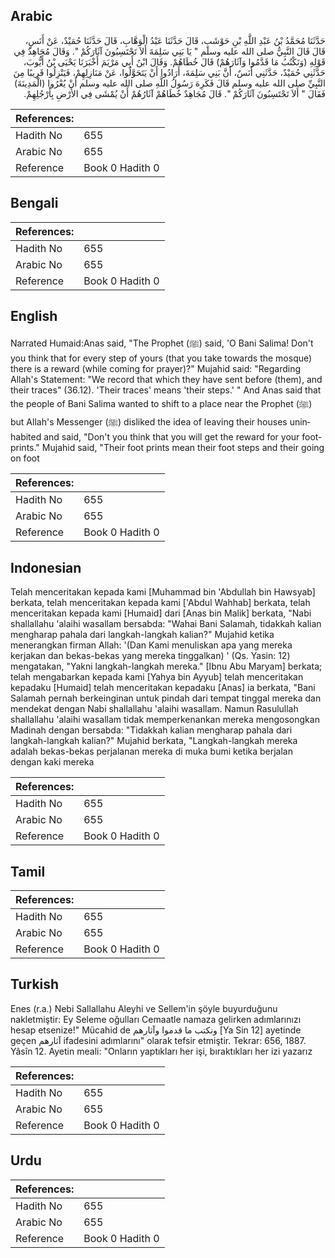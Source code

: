 ## Arabic


<div dir="rtl" lang="ar" style={{fontSize:'larger',backgroundColor:'#f8f9fa',padding:20}}>
حَدَّثَنَا مُحَمَّدُ بْنُ عَبْدِ اللَّهِ بْنِ حَوْشَبٍ، قَالَ حَدَّثَنَا عَبْدُ الْوَهَّابِ، قَالَ حَدَّثَنَا حُمَيْدٌ، عَنْ أَنَسٍ، قَالَ قَالَ النَّبِيُّ صلى الله عليه وسلم ‏"‏ يَا بَنِي سَلِمَةَ أَلاَ تَحْتَسِبُونَ آثَارَكُمْ ‏"‏‏.‏ وَقَالَ مُجَاهِدٌ فِي قَوْلِهِ ‏(‏وَنَكْتُبُ مَا قَدَّمُوا وَآثَارَهُمْ‏)‏ قَالَ خُطَاهُمْ‏.‏ وَقَالَ ابْنُ أَبِي مَرْيَمَ أَخْبَرَنَا يَحْيَى بْنُ أَيُّوبَ، حَدَّثَنِي حُمَيْدٌ، حَدَّثَنِي أَنَسٌ، أَنَّ بَنِي سَلِمَةَ، أَرَادُوا أَنْ يَتَحَوَّلُوا، عَنْ مَنَازِلِهِمْ، فَيَنْزِلُوا قَرِيبًا مِنَ النَّبِيِّ صلى الله عليه وسلم قَالَ فَكَرِهَ رَسُولُ اللَّهِ صلى الله عليه وسلم أَنْ يُعْرُوا ‏(‏الْمَدِينَةَ‏)‏ فَقَالَ ‏"‏ أَلاَ تَحْتَسِبُونَ آثَارَكُمْ ‏"‏‏.‏ قَالَ مُجَاهِدٌ خُطَاهُمْ آثَارُهُمْ أَنْ يُمْشَى فِي الأَرْضِ بِأَرْجُلِهِمْ‏.‏
</div>
<div style={{backgroundColor:'#f8f9fa',padding:20, marginBottom: 10}}><table> <thead> <tr> <th>References:</th> <th></th> </tr> </thead> <tbody><tr><td>Hadith No</td><td>655</td></tr><tr><td>Arabic No</td><td>655</td></tr><tr><td>Reference</td><td>Book 0 Hadith 0</td></tr></tbody></table></div>

## Bengali


<div dir="ltr" lang="bn" style={{fontSize:'larger',backgroundColor:'#f8f9fa',padding:20}}>

</div>
<div style={{backgroundColor:'#f8f9fa',padding:20, marginBottom: 10}}><table> <thead> <tr> <th>References:</th> <th></th> </tr> </thead> <tbody><tr><td>Hadith No</td><td>655</td></tr><tr><td>Arabic No</td><td>655</td></tr><tr><td>Reference</td><td>Book 0 Hadith 0</td></tr></tbody></table></div>

## English


<div dir="ltr" lang="en" style={{fontSize:'larger',backgroundColor:'#f8f9fa',padding:20}}>
Narrated Humaid:Anas said, "The Prophet (ﷺ) said, 'O Bani Salima! Don't you think that for every step of yours (that you take towards the mosque) there is a reward (while coming for prayer)?" Mujahid said: "Regarding Allah's Statement: "We record that which they have sent before (them), and their traces" (36.12). 'Their traces' means 'their steps.' " And Anas said that the people of Bani Salima wanted to shift to a place near the Prophet (ﷺ) but Allah's Messenger (ﷺ) disliked the idea of leaving their houses uninhabited and said, "Don't you think that you will get the reward for your footprints." Mujahid said, "Their foot prints mean their foot steps and their going on foot
</div>
<div style={{backgroundColor:'#f8f9fa',padding:20, marginBottom: 10}}><table> <thead> <tr> <th>References:</th> <th></th> </tr> </thead> <tbody><tr><td>Hadith No</td><td>655</td></tr><tr><td>Arabic No</td><td>655</td></tr><tr><td>Reference</td><td>Book 0 Hadith 0</td></tr></tbody></table></div>

## Indonesian


<div dir="ltr" lang="id" style={{fontSize:'larger',backgroundColor:'#f8f9fa',padding:20}}>
Telah menceritakan kepada kami [Muhammad bin 'Abdullah bin Hawsyab] berkata, telah menceritakan kepada kami ['Abdul Wahhab] berkata, telah menceritakan kepada kami [Humaid] dari [Anas bin Malik] berkata, "Nabi shallallahu 'alaihi wasallam bersabda: "Wahai Bani Salamah, tidakkah kalian mengharap pahala dari langkah-langkah kalian?" Mujahid ketika menerangkan firman Allah: '(Dan Kami menuliskan apa yang mereka kerjakan dan bekas-bekas yang mereka tinggalkan) ' (Qs. Yasin: 12) mengatakan, "Yakni langkah-langkah mereka." [Ibnu Abu Maryam] berkata; telah mengabarkan kepada kami [Yahya bin Ayyub] telah menceritakan kepadaku [Humaid] telah menceritakan kepadaku [Anas] ia berkata, "Bani Salamah pernah berkeinginan untuk pindah dari tempat tinggal mereka dan mendekat dengan Nabi shallallahu 'alaihi wasallam. Namun Rasulullah shallallahu 'alaihi wasallam tidak memperkenankan mereka mengosongkan Madinah dengan bersabda: "Tidakkah kalian mengharap pahala dari langkah-langkah kalian?" Mujahid berkata, "Langkah-langkah mereka adalah bekas-bekas perjalanan mereka di muka bumi ketika berjalan dengan kaki mereka
</div>
<div style={{backgroundColor:'#f8f9fa',padding:20, marginBottom: 10}}><table> <thead> <tr> <th>References:</th> <th></th> </tr> </thead> <tbody><tr><td>Hadith No</td><td>655</td></tr><tr><td>Arabic No</td><td>655</td></tr><tr><td>Reference</td><td>Book 0 Hadith 0</td></tr></tbody></table></div>

## Tamil


<div dir="ltr" lang="ta" style={{fontSize:'larger',backgroundColor:'#f8f9fa',padding:20}}>

</div>
<div style={{backgroundColor:'#f8f9fa',padding:20, marginBottom: 10}}><table> <thead> <tr> <th>References:</th> <th></th> </tr> </thead> <tbody><tr><td>Hadith No</td><td>655</td></tr><tr><td>Arabic No</td><td>655</td></tr><tr><td>Reference</td><td>Book 0 Hadith 0</td></tr></tbody></table></div>

## Turkish


<div dir="ltr" lang="tr" style={{fontSize:'larger',backgroundColor:'#f8f9fa',padding:20}}>
Enes (r.a.) Nebi Sallallahu Aleyhi ve Sellem'in şöyle buyurduğunu nakletmiştir: Ey Seleme oğulları Cemaatle namaza gelirken adımlarınızı hesap etsenize!" Mücahid de ونكتب ما قدموا وآثارهم [Ya Sin 12] ayetinde geçen آثارهم ifadesini adımlarını" olarak tefsir etmiştir. Tekrar: 656, 1887. Yâsîn 12. Ayetin meali: "Onların yaptıkları her işi, bıraktıkları her izi yazarız
</div>
<div style={{backgroundColor:'#f8f9fa',padding:20, marginBottom: 10}}><table> <thead> <tr> <th>References:</th> <th></th> </tr> </thead> <tbody><tr><td>Hadith No</td><td>655</td></tr><tr><td>Arabic No</td><td>655</td></tr><tr><td>Reference</td><td>Book 0 Hadith 0</td></tr></tbody></table></div>

## Urdu


<div dir="rtl" lang="ur" style={{fontSize:'larger',backgroundColor:'#f8f9fa',padding:20}}>

</div>
<div style={{backgroundColor:'#f8f9fa',padding:20, marginBottom: 10}}><table> <thead> <tr> <th>References:</th> <th></th> </tr> </thead> <tbody><tr><td>Hadith No</td><td>655</td></tr><tr><td>Arabic No</td><td>655</td></tr><tr><td>Reference</td><td>Book 0 Hadith 0</td></tr></tbody></table></div>